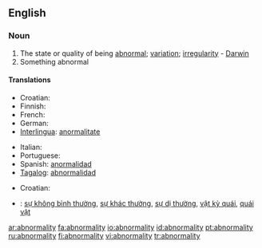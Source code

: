 ==English==

===Noun===
{{en-noun|abnormalities}}

# The state or quality of being [[abnormal]]; [[variation]]; [[irregularity]] - [[Darwin]]
# Something abnormal

====Translations====
{{trans-top|the state of being abnormal}}
*Croatian: {{t-|hr|abnormalnost|f}}
* Finnish: {{t|fi|poikkeavuus}}
* French: {{t+|fr|anomalie}}
* German: {{t+|de|Abweichung}}
*[[Interlingua]]: [[anormalitate]]
{{trans-mid}}
* Italian: {{t+|it|anomalia}}
* Portuguese: {{t|pt|anormalidade}}
*Spanish: [[anormalidad]]
*[[Tagalog]]: [[abnormalidad]]
{{trans-bottom}}

{{trans-top|something abnormal}}
*Croatian: {{t-|hr|abnormalnost|f}}
{{trans-mid}}
{{trans-bottom}}

{{checktrans-top|Translations to be checked}}
*{{ttbc|Vietnamese}}: [[sự không bình thường]], [[sự khác thường]], [[sự dị thường]], [[vật kỳ quái]], [[quái vật]]
{{checktrans-mid}}
{{checktrans-bottom}}

[[ar:abnormality]]
[[fa:abnormality]]
[[io:abnormality]]
[[id:abnormality]]
[[pt:abnormality]]
[[ru:abnormality]]
[[fi:abnormality]]
[[vi:abnormality]]
[[tr:abnormality]]
